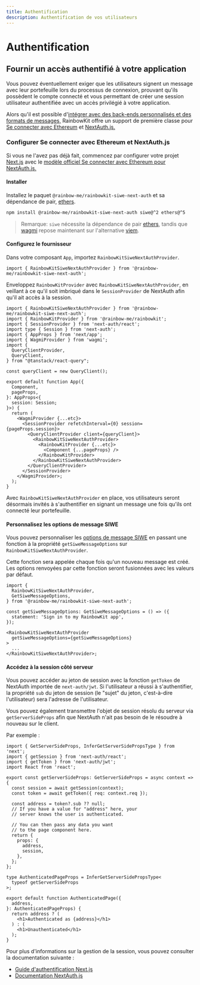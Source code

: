 ```yaml
---
title: Authentification
description: Authentification de vos utilisateurs
---
```


# Authentification

## Fournir un accès authentifié à votre application

Vous pouvez éventuellement exiger que les utilisateurs signent un message avec leur portefeuille lors du processus de connexion, prouvant qu'ils possèdent le compte connecté et vous permettant de créer une session utilisateur authentifiée avec un accès privilégié à votre application.

Alors qu'il est possible d'[intégrer avec des back-ends personnalisés et des formats de messages,](/docs/custom-authentication) RainbowKit offre un support de première classe pour [Se connecter avec Ethereum](https://login.xyz) et [NextAuth.js.](https://next-auth.js.org)

### Configurer Se connecter avec Ethereum et NextAuth.js

Si vous ne l'avez pas déjà fait, commencez par configurer votre projet [Next.js](https://nextjs.org) avec le [modèle officiel Se connecter avec Ethereum pour NextAuth.js.](https://docs.login.xyz/integrations/nextauth.js)

#### Installer

Installez le paquet `@rainbow-me/rainbowkit-siwe-next-auth` et sa dépendance de pair, [ethers](https://docs.ethers.org/v5/).

```bash
npm install @rainbow-me/rainbowkit-siwe-next-auth siwe@^2 ethers@^5
```

> Remarque: `siwe` nécessite la dépendance de pair [ethers](https://docs.ethers.org/v5/), tandis que [wagmi](https://wagmi.sh/) repose maintenant sur l'alternative [viem](https://viem.sh).

#### Configurez le fournisseur

Dans votre composant `App`, importez `RainbowKitSiweNextAuthProvider`.

```tsx
import { RainbowKitSiweNextAuthProvider } from '@rainbow-me/rainbowkit-siwe-next-auth';
```

Enveloppez `RainbowKitProvider` avec `RainbowKitSiweNextAuthProvider`, en veillant à ce qu'il soit imbriqué dans le `SessionProvider` de NextAuth afin qu'il ait accès à la session.

```tsx
import { RainbowKitSiweNextAuthProvider } from '@rainbow-me/rainbowkit-siwe-next-auth';
import { RainbowKitProvider } from '@rainbow-me/rainbowkit';
import { SessionProvider } from 'next-auth/react';
import type { Session } from 'next-auth';
import { AppProps } from 'next/app';
import { WagmiProvider } from 'wagmi';
import {
  QueryClientProvider,
  QueryClient,
} from "@tanstack/react-query";

const queryClient = new QueryClient();

export default function App({
  Component,
  pageProps,
}: AppProps<{
  session: Session;
}>) {
  return (
    <WagmiProvider {...etc}>
      <SessionProvider refetchInterval={0} session={pageProps.session}>
        <QueryClientProvider client={queryClient}>
          <RainbowKitSiweNextAuthProvider>
            <RainbowKitProvider {...etc}>
              <Component {...pageProps} />
            </RainbowKitProvider>
          </RainbowKitSiweNextAuthProvider>
        </QueryClientProvider>
      </SessionProvider>
    </WagmiProvider>;
  );
}
```

Avec `RainbowKitSiweNextAuthProvider` en place, vos utilisateurs seront désormais invités à s'authentifier en signant un message une fois qu'ils ont connecté leur portefeuille.

#### Personnalisez les options de message SIWE

Vous pouvez personnaliser les [options de message SIWE](https://github.com/spruceid/siwe/blob/v1.1.6/packages/siwe/lib/client.ts#L29) en passant une fonction à la propriété `getSiweMessageOptions` sur `RainbowKitSiweNextAuthProvider`.

Cette fonction sera appelée chaque fois qu'un nouveau message est créé. Les options renvoyées par cette fonction seront fusionnées avec les valeurs par défaut.

```tsx
import {
  RainbowKitSiweNextAuthProvider,
  GetSiweMessageOptions,
} from '@rainbow-me/rainbowkit-siwe-next-auth';

const getSiweMessageOptions: GetSiweMessageOptions = () => ({
  statement: 'Sign in to my RainbowKit app',
});

<RainbowKitSiweNextAuthProvider
  getSiweMessageOptions={getSiweMessageOptions}
>
  ...
</RainbowKitSiweNextAuthProvider>;
```

#### Accédez à la session côté serveur

Vous pouvez accéder au jeton de session avec la fonction `getToken` de NextAuth importée de `next-auth/jwt`. Si l'utilisateur a réussi à s'authentifier, la propriété `sub` du jeton de session (le "sujet" du jeton, c'est-à-dire l'utilisateur) sera l'adresse de l'utilisateur.

Vous pouvez également transmettre l'objet de session résolu du serveur via `getServerSideProps` afin que NextAuth n'ait pas besoin de le résoudre à nouveau sur le client.

Par exemple :

```tsx
import { GetServerSideProps, InferGetServerSidePropsType } from 'next';
import { getSession } from 'next-auth/react';
import { getToken } from 'next-auth/jwt';
import React from 'react';

export const getServerSideProps: GetServerSideProps = async context => {
  const session = await getSession(context);
  const token = await getToken({ req: context.req });

  const address = token?.sub ?? null;
  // If you have a value for "address" here, your
  // server knows the user is authenticated.

  // You can then pass any data you want
  // to the page component here.
  return {
    props: {
      address,
      session,
    },
  };
};

type AuthenticatedPageProps = InferGetServerSidePropsType<
  typeof getServerSideProps
>;

export default function AuthenticatedPage({
  address,
}: AuthenticatedPageProps) {
  return address ? (
    <h1>Authenticated as {address}</h1>
  ) : (
    <h1>Unauthenticated</h1>
  );
}
```

Pour plus d'informations sur la gestion de la session, vous pouvez consulter la documentation suivante :

- [Guide d'authentification Next.js](https://nextjs.org/docs/authentication)
- [Documentation NextAuth.js](https://next-auth.js.org)

